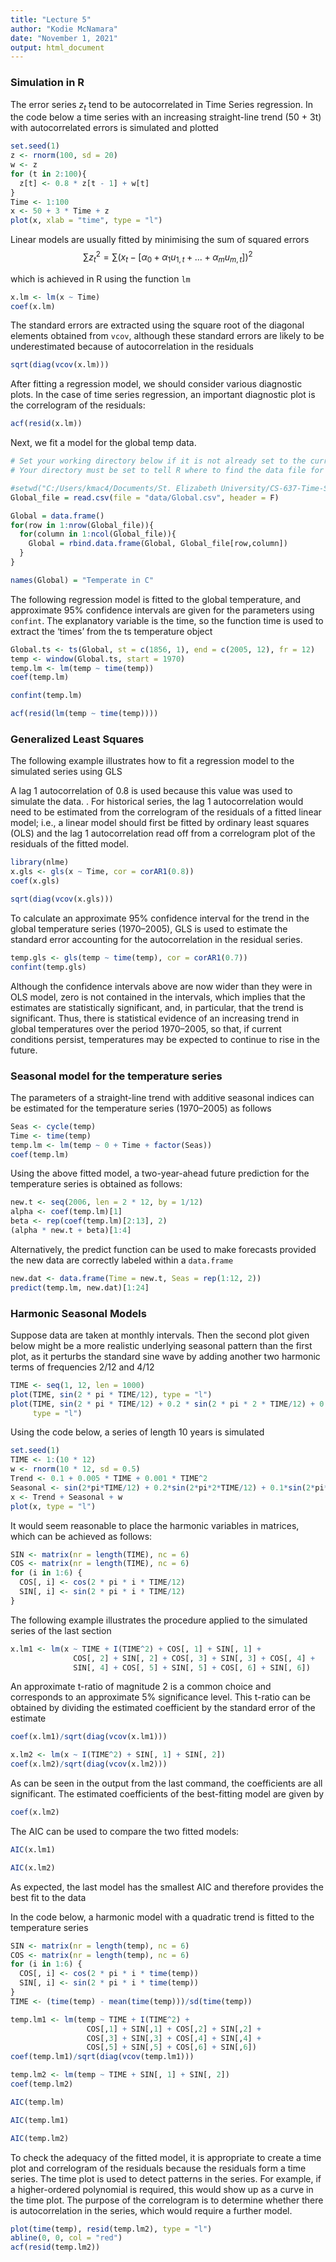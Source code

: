```yaml
---
title: "Lecture 5"
author: "Kodie McNamara"
date: "November 1, 2021"
output: html_document
---
```


### Simulation in R
The error series ${z_t}$ tend to be autocorrelated in Time Series regression.
In the code below a time series with an increasing straight-line trend (50 + 3t) with autocorrelated errors is simulated and
plotted
```r
set.seed(1)
z <- rnorm(100, sd = 20)
w <- z
for (t in 2:100){
  z[t] <- 0.8 * z[t - 1] + w[t]
} 
Time <- 1:100
x <- 50 + 3 * Time + z
plot(x, xlab = "time", type = "l")
```
Linear models are usually fitted by minimising the sum of squared errors
$$
\sum{z_t^2} = \sum\left(x_t - \left[\alpha_0 + \alpha_1u_{1,t} + ... + \alpha_mu_{m,t}\right]   \right)^2
$$

which is achieved in R using the function `lm`
```r
x.lm <- lm(x ~ Time)
coef(x.lm)
```

The standard errors are extracted using the square root of the diagonal elements obtained from `vcov`, although these standard errors are likely to be underestimated because of autocorrelation in the residuals
```r
sqrt(diag(vcov(x.lm)))
```

After fitting a regression model, we should consider various diagnostic plots. In the case of time series regression, an important diagnostic plot is the correlogram of the residuals:
```r
acf(resid(x.lm))
```

Next, we fit a model for the global temp data.
```r
# Set your working directory below if it is not already set to the current 'Lecture Notes' directory.
# Your directory must be set to tell R where to find the data file for Maine monthly unemployment

#setwd("C:/Users/kmac4/Documents/St. Elizabeth University/CS-637-Time-Series-and-Forecasting-/Lecture Notes")
Global_file = read.csv(file = "data/Global.csv", header = F)

Global = data.frame()
for(row in 1:nrow(Global_file)){
  for(column in 1:ncol(Global_file)){
    Global = rbind.data.frame(Global, Global_file[row,column])
  }
}

names(Global) = "Temperate in C"
```


The following regression model is fitted to the global temperature, and approximate 95% confidence intervals are given for the parameters using `confint`. The explanatory variable is the time, so the function time is used to extract the ‘times’ from the ts temperature object

```r
Global.ts <- ts(Global, st = c(1856, 1), end = c(2005, 12), fr = 12)
temp <- window(Global.ts, start = 1970)
temp.lm <- lm(temp ~ time(temp))
coef(temp.lm)
```

```r
confint(temp.lm)
```

```r
acf(resid(lm(temp ~ time(temp))))
```


### Generalized Least Squares
The following example illustrates how to fit a regression model to the simulated series using GLS

A lag 1 autocorrelation of 0.8 is used because this value was used to simulate the data. . For historical series, the lag 1 autocorrelation would need to be estimated from the correlogram of the residuals of a fitted linear model; i.e., a linear model should first be fitted by ordinary least squares (OLS) and the lag 1 autocorrelation read off from a correlogram plot of the residuals of the fitted model.

```r
library(nlme)
x.gls <- gls(x ~ Time, cor = corAR1(0.8))
coef(x.gls)
```

```r
sqrt(diag(vcov(x.gls)))
```


To calculate an approximate 95% confidence interval for the trend in the global temperature series (1970–2005), GLS is used to estimate the standard error accounting for the autocorrelation in the residual series.
```r
temp.gls <- gls(temp ~ time(temp), cor = corAR1(0.7))
confint(temp.gls)
```

Although the confidence intervals above are now wider than they were in OLS model, zero is not contained in the intervals, which implies that the estimates are statistically significant, and, in particular, that the trend is significant. Thus, there is statistical evidence of an increasing trend in global temperatures over the period 1970–2005, so that, if current conditions persist, temperatures may be expected to continue to rise in the future.


### Seasonal model for the temperature series
The parameters of a straight-line trend with additive seasonal indices can be estimated for the temperature series (1970–2005) as follows
```r
Seas <- cycle(temp)
Time <- time(temp)
temp.lm <- lm(temp ~ 0 + Time + factor(Seas))
coef(temp.lm)
```

Using the above fitted model, a two-year-ahead future prediction for the temperature series is obtained as follows:
```r
new.t <- seq(2006, len = 2 * 12, by = 1/12)
alpha <- coef(temp.lm)[1]
beta <- rep(coef(temp.lm)[2:13], 2)
(alpha * new.t + beta)[1:4]
```

Alternatively, the predict function can be used to make forecasts provided the new data are correctly labeled within a `data.frame`
```r
new.dat <- data.frame(Time = new.t, Seas = rep(1:12, 2))
predict(temp.lm, new.dat)[1:24]
```


### Harmonic Seasonal Models
Suppose data are taken at monthly intervals. Then the second plot given below might be a more realistic underlying seasonal pattern than the first plot, as it perturbs the standard sine wave by adding another two harmonic terms of frequencies 2/12 and 4/12
```r
TIME <- seq(1, 12, len = 1000)
plot(TIME, sin(2 * pi * TIME/12), type = "l")
plot(TIME, sin(2 * pi * TIME/12) + 0.2 * sin(2 * pi * 2 * TIME/12) + 0.1 * sin(2 * pi * 4 * TIME/12) + 0.1 * cos(2 * pi * 4 * TIME/12),
     type = "l")
```

Using the code below, a series of length 10 years is simulated
```r
set.seed(1)
TIME <- 1:(10 * 12)
w <- rnorm(10 * 12, sd = 0.5)
Trend <- 0.1 + 0.005 * TIME + 0.001 * TIME^2
Seasonal <- sin(2*pi*TIME/12) + 0.2*sin(2*pi*2*TIME/12) + 0.1*sin(2*pi*4*TIME/12) + 0.1*cos(2*pi*4*TIME/12)
x <- Trend + Seasonal + w
plot(x, type = "l")
```
It would seem reasonable to place the harmonic variables in matrices, which can be achieved as follows:
```r
SIN <- matrix(nr = length(TIME), nc = 6)
COS <- matrix(nr = length(TIME), nc = 6)
for (i in 1:6) {
  COS[, i] <- cos(2 * pi * i * TIME/12)
  SIN[, i] <- sin(2 * pi * i * TIME/12)
}
```

The following example illustrates the procedure applied to the simulated series of the last section
```r
x.lm1 <- lm(x ~ TIME + I(TIME^2) + COS[, 1] + SIN[, 1] +
              COS[, 2] + SIN[, 2] + COS[, 3] + SIN[, 3] + COS[, 4] +
              SIN[, 4] + COS[, 5] + SIN[, 5] + COS[, 6] + SIN[, 6])
```

An approximate t-ratio of magnitude 2 is a common choice and corresponds to an approximate 5% significance level. This t-ratio can be obtained by dividing the estimated coefficient by the standard error of the estimate
```r
coef(x.lm1)/sqrt(diag(vcov(x.lm1)))
```

```r
x.lm2 <- lm(x ~ I(TIME^2) + SIN[, 1] + SIN[, 2])
coef(x.lm2)/sqrt(diag(vcov(x.lm2)))
```

As can be seen in the output from the last command, the coefficients are all significant. The estimated coefficients of the best-fitting model are given by
```r
coef(x.lm2)
```

The AIC can be used to compare the two fitted models:
```r
AIC(x.lm1)
```


```r
AIC(x.lm2)
```
As expected, the last model has the smallest AIC and therefore provides the best fit to the data


In the code below, a harmonic model with a quadratic trend is fitted to the temperature series 
```r
SIN <- matrix(nr = length(temp), nc = 6)
COS <- matrix(nr = length(temp), nc = 6)
for (i in 1:6) {
  COS[, i] <- cos(2 * pi * i * time(temp))
  SIN[, i] <- sin(2 * pi * i * time(temp))
}
TIME <- (time(temp) - mean(time(temp)))/sd(time(temp))
```


```r
temp.lm1 <- lm(temp ~ TIME + I(TIME^2) +
                 COS[,1] + SIN[,1] + COS[,2] + SIN[,2] +
                 COS[,3] + SIN[,3] + COS[,4] + SIN[,4] +
                 COS[,5] + SIN[,5] + COS[,6] + SIN[,6])
coef(temp.lm1)/sqrt(diag(vcov(temp.lm1)))
```


```r
temp.lm2 <- lm(temp ~ TIME + SIN[, 1] + SIN[, 2])
coef(temp.lm2)
```

```r
AIC(temp.lm)
```

```r
AIC(temp.lm1)
```

```r
AIC(temp.lm2)
```

To check the adequacy of the fitted model, it is appropriate to create a time plot and correlogram of the residuals because the residuals form a time series. The time plot is used to detect patterns in the series. For example, if a higher-ordered polynomial is required, this would show up as a curve in the time plot. The purpose of the correlogram is to determine whether there is autocorrelation in the series, which would require a further model.
```r
plot(time(temp), resid(temp.lm2), type = "l")
abline(0, 0, col = "red")
acf(resid(temp.lm2))
```


































